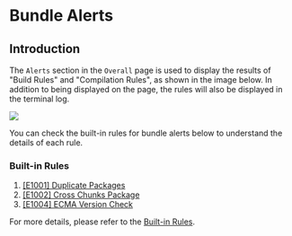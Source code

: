 # Bundle Alerts

## Introduction

The `Alerts` section in the `Overall` page is used to display the results of "Build Rules" and "Compilation Rules", as shown in the image below. In addition to being displayed on the page, the rules will also be displayed in the terminal log.

<img src="/bundle-alerts.png" />

You can check the built-in rules for bundle alerts below to understand the details of each rule.

### Built-in Rules

1. [[E1001] Duplicate Packages](../../guide/rules/rules#e1001-duplicate-packages)
2. [[E1002] Cross Chunks Package](../../guide/rules/rules#e1002-cross-chunks-package)
3. [[E1004] ECMA Version Check](../../guide/rules/rules#e1004-ecma-version-check)

For more details, please refer to the [Built-in Rules](../../guide/rules/rules).
